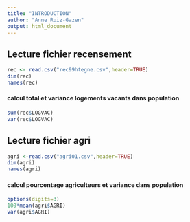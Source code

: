---
title: "INTRODUCTION"
author: "Anne Ruiz-Gazen"
output: html_document
---

## Lecture fichier recensement
```{r}
rec <- read.csv("rec99htegne.csv",header=TRUE)
dim(rec)
names(rec)
```
#### calcul total et variance logements vacants dans population

```{r}
sum(rec$LOGVAC)
var(rec$LOGVAC)
```

## Lecture fichier agri
```{r}
agri <-read.csv("agri01.csv",header=TRUE)
dim(agri)
names(agri)
```

#### calcul pourcentage agriculteurs et variance dans population
```{r}
options(digits=3)
100*mean(agri$AGRI)
var(agri$AGRI)
```

